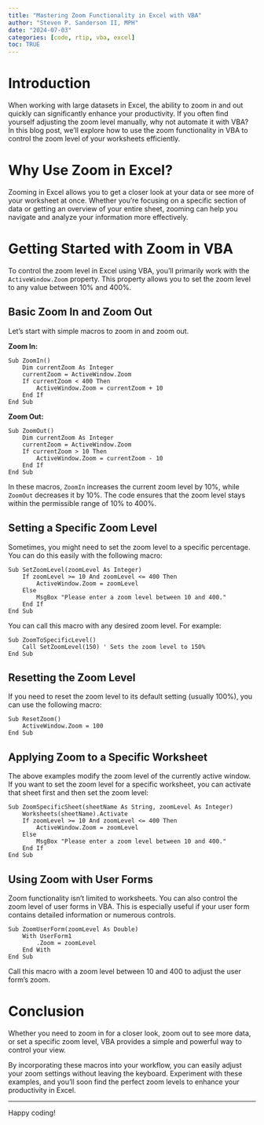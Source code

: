 ```yaml
---
title: "Mastering Zoom Functionality in Excel with VBA"
author: "Steven P. Sanderson II, MPH"
date: "2024-07-03"
categories: [code, rtip, vba, excel]
toc: TRUE
---
```


# Introduction

When working with large datasets in Excel, the ability to zoom in and out quickly can significantly enhance your productivity. If you often find yourself adjusting the zoom level manually, why not automate it with VBA? In this blog post, we'll explore how to use the zoom functionality in VBA to control the zoom level of your worksheets efficiently.

# Why Use Zoom in Excel?

Zooming in Excel allows you to get a closer look at your data or see more of your worksheet at once. Whether you're focusing on a specific section of data or getting an overview of your entire sheet, zooming can help you navigate and analyze your information more effectively.

# Getting Started with Zoom in VBA

To control the zoom level in Excel using VBA, you'll primarily work with the `ActiveWindow.Zoom` property. This property allows you to set the zoom level to any value between 10% and 400%.

## Basic Zoom In and Zoom Out

Let's start with simple macros to zoom in and zoom out.

**Zoom In:**

```vba
Sub ZoomIn()
    Dim currentZoom As Integer
    currentZoom = ActiveWindow.Zoom
    If currentZoom < 400 Then
        ActiveWindow.Zoom = currentZoom + 10
    End If
End Sub
```

**Zoom Out:**

```vba
Sub ZoomOut()
    Dim currentZoom As Integer
    currentZoom = ActiveWindow.Zoom
    If currentZoom > 10 Then
        ActiveWindow.Zoom = currentZoom - 10
    End If
End Sub
```

In these macros, `ZoomIn` increases the current zoom level by 10%, while `ZoomOut` decreases it by 10%. The code ensures that the zoom level stays within the permissible range of 10% to 400%.

## Setting a Specific Zoom Level

Sometimes, you might need to set the zoom level to a specific percentage. You can do this easily with the following macro:

```vba
Sub SetZoomLevel(zoomLevel As Integer)
    If zoomLevel >= 10 And zoomLevel <= 400 Then
        ActiveWindow.Zoom = zoomLevel
    Else
        MsgBox "Please enter a zoom level between 10 and 400."
    End If
End Sub
```

You can call this macro with any desired zoom level. For example:

```vba
Sub ZoomToSpecificLevel()
    Call SetZoomLevel(150) ' Sets the zoom level to 150%
End Sub
```

## Resetting the Zoom Level

If you need to reset the zoom level to its default setting (usually 100%), you can use the following macro:

```vba
Sub ResetZoom()
    ActiveWindow.Zoom = 100
End Sub
```

## Applying Zoom to a Specific Worksheet

The above examples modify the zoom level of the currently active window. If you want to set the zoom level for a specific worksheet, you can activate that sheet first and then set the zoom level:

```vba
Sub ZoomSpecificSheet(sheetName As String, zoomLevel As Integer)
    Worksheets(sheetName).Activate
    If zoomLevel >= 10 And zoomLevel <= 400 Then
        ActiveWindow.Zoom = zoomLevel
    Else
        MsgBox "Please enter a zoom level between 10 and 400."
    End If
End Sub
```

## Using Zoom with User Forms

Zoom functionality isn't limited to worksheets. You can also control the zoom level of user forms in VBA. This is especially useful if your user form contains detailed information or numerous controls.

```vba
Sub ZoomUserForm(zoomLevel As Double)
    With UserForm1
        .Zoom = zoomLevel
    End With
End Sub
```

Call this macro with a zoom level between 10 and 400 to adjust the user form's zoom.

# Conclusion

Whether you need to zoom in for a closer look, zoom out to see more data, or set a specific zoom level, VBA provides a simple and powerful way to control your view.

By incorporating these macros into your workflow, you can easily adjust your zoom settings without leaving the keyboard. Experiment with these examples, and you'll soon find the perfect zoom levels to enhance your productivity in Excel.

---

Happy coding!